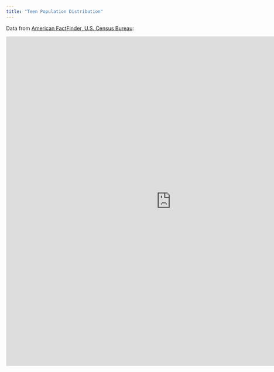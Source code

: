 ```yaml
---
title: "Teen Population Distribution"
---
```


Data from <a href = "https://factfinder.census.gov/faces/nav/jsf/pages/index.xhtml">American FactFinder, U.S. Census Bureau</a>:

<iframe src=" https://rdportman.shinyapps.io/maps/" style="border: none; width: 900px; height: 900px"></iframe>
